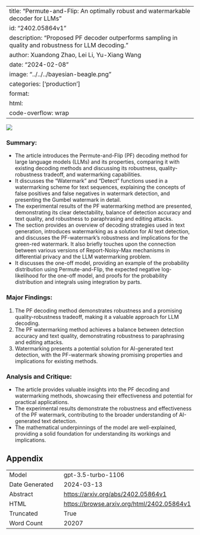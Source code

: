 
---
title: "Permute-and-Flip: An optimally robust and watermarkable decoder for LLMs"
id: "2402.05864v1"
description: "Proposed PF decoder outperforms sampling in quality and robustness for LLM decoding."
author: Xuandong Zhao, Lei Li, Yu-Xiang Wang
date: "2024-02-08"
image: "../../../bayesian-beagle.png"
categories: ['production']
format:
  html:
    code-overflow: wrap
---

![](../../../bayesian-beagle.png)

### Summary:
- The article introduces the Permute-and-Flip (PF) decoding method for large language models (LLMs) and its properties, comparing it with existing decoding methods and discussing its robustness, quality-robustness tradeoff, and watermarking capabilities.
- It discusses the "Watermark" and "Detect" functions used in a watermarking scheme for text sequences, explaining the concepts of false positives and false negatives in watermark detection, and presenting the Gumbel watermark in detail.
- The experimental results of the PF watermarking method are presented, demonstrating its clear detectability, balance of detection accuracy and text quality, and robustness to paraphrasing and editing attacks.
- The section provides an overview of decoding strategies used in text generation, introduces watermarking as a solution for AI text detection, and discusses the PF-watermark's robustness and implications for the green-red watermark. It also briefly touches upon the connection between various versions of Report-Noisy-Max mechanisms in differential privacy and the LLM watermarking problem.
- It discusses the one-off model, providing an example of the probability distribution using Permute-and-Flip, the expected negative log-likelihood for the one-off model, and proofs for the probability distribution and integrals using integration by parts.

### Major Findings:
1. The PF decoding method demonstrates robustness and a promising quality-robustness tradeoff, making it a valuable approach for LLM decoding.
2. The PF watermarking method achieves a balance between detection accuracy and text quality, demonstrating robustness to paraphrasing and editing attacks.
3. Watermarking presents a potential solution for AI-generated text detection, with the PF-watermark showing promising properties and implications for existing methods.

### Analysis and Critique:
- The article provides valuable insights into the PF decoding and watermarking methods, showcasing their effectiveness and potential for practical applications.
- The experimental results demonstrate the robustness and effectiveness of the PF watermark, contributing to the broader understanding of AI-generated text detection.
- The mathematical underpinnings of the model are well-explained, providing a solid foundation for understanding its workings and implications.

## Appendix

|          |          |
|----------|----------|
| Model     | gpt-3.5-turbo-1106       |
| Date Generated     | 2024-03-13       |
| Abstract | [https://arxiv.org/abs/2402.05864v1](https://arxiv.org/abs/2402.05864v1)        |
| HTML     | [https://browse.arxiv.org/html/2402.05864v1](https://browse.arxiv.org/html/2402.05864v1)       |
| Truncated       | True       |
| Word Count       | 20207       |